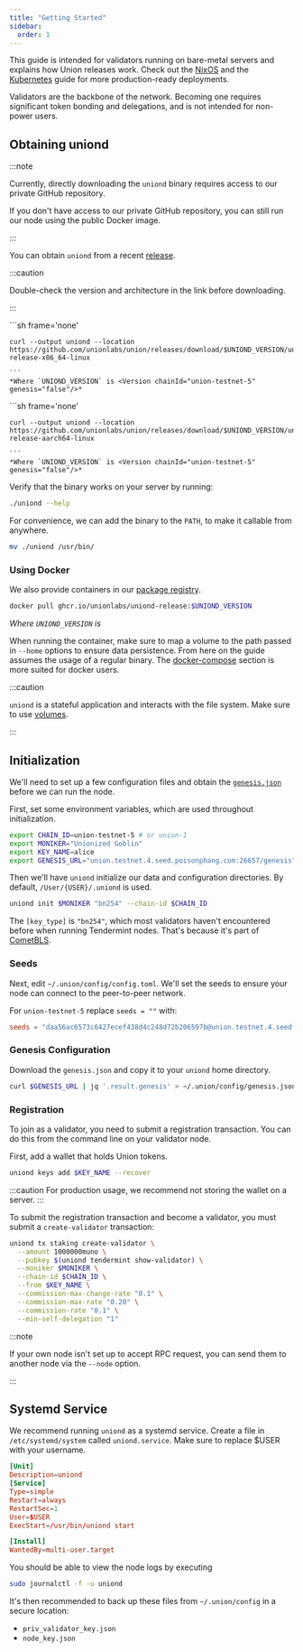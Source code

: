 ```yaml
---
title: "Getting Started"
sidebar:
  order: 1
---
```



This guide is intended for validators running on bare-metal servers and explains how Union releases work. Check out the [NixOS](../nixos) and the [Kubernetes](../kubernetes) guide for more production-ready deployments.

Validators are the backbone of the network. Becoming one requires significant token bonding and delegations, and is not intended for non-power users.

## Obtaining uniond

:::note

Currently, directly downloading the `uniond` binary requires access to our private GitHub repository.

If you don't have access to our private GitHub repository, you can still run our node using the public Docker image.

:::

You can obtain `uniond` from a recent [release](https://github.com/unionlabs/union/releases/latest).

:::caution

Double-check the version and architecture in the link before downloading.

:::

<Tabs>
  <TabItem label='x86_64-linux'>
    ```sh frame='none'

    curl --output uniond --location https://github.com/unionlabs/union/releases/download/$UNIOND_VERSION/uniond-release-x86_64-linux

    ```
    *Where `UNIOND_VERSION` is <Version chainId="union-testnet-5" genesis="false"/>*

  </TabItem>
  <TabItem label='aarch64-linux'>
    ```sh frame='none'

    curl --output uniond --location https://github.com/unionlabs/union/releases/download/$UNIOND_VERSION/uniond-release-aarch64-linux

    ```
    *Where `UNIOND_VERSION` is <Version chainId="union-testnet-5" genesis="false"/>*

  </TabItem>
</Tabs>

Verify that the binary works on your server by running:

```sh frame="none"
./uniond --help
```

For convenience, we can add the binary to the `PATH`, to make it callable from anywhere.

```sh
mv ./uniond /usr/bin/
```

### Using Docker

We also provide containers in our [package registry](https://github.com/unionlabs/union/pkgs/container/uniond).

```sh
docker pull ghcr.io/unionlabs/uniond-release:$UNIOND_VERSION
```

_Where `UNIOND_VERSION` is <Version chainId="union-testnet-5" genesis="false"/>_

When running the container, make sure to map a volume to the path passed in `--home` options to ensure data persistence. From here on the guide assumes the usage of a regular binary. The [docker-compose](../docker-compose) section is more suited for docker users.

:::caution

`uniond` is a stateful application and interacts with the file system. Make sure to use [volumes](https://docs.docker.com/storage/volumes/).

:::

## Initialization

We'll need to set up a few configuration files and obtain the [`genesis.json`](https://rpc.cryptware.io/genesis) before we can run the node.

First, set some environment variables, which are used throughout initialization.

```sh
export CHAIN_ID=union-testnet-5 # or union-1
export MONIKER="Unionized Goblin"
export KEY_NAME=alice
export GENESIS_URL="union.testnet.4.seed.poisonphang.com:26657/genesis"
```

Then we'll have `uniond` initialize our data and configuration directories. By default, `/User/{USER}/.uniond` is used.

```sh
uniond init $MONIKER "bn254" --chain-id $CHAIN_ID
```

The `[key_type]` is `"bn254"`, which most validators haven't encountered before when running Tendermint nodes. That's because it's part of [CometBLS](/architecture/cometbls).

### Seeds

Next, edit `~/.union/config/config.toml`. We'll set the seeds to ensure your node can connect to the peer-to-peer network.

For `union-testnet-5` replace `seeds = ""` with:

```toml
seeds = "daa56ac6573c6427ecef438d4c248d72b206597b@union.testnet.4.seed.poisonphang.com:26656"
```

### Genesis Configuration

Download the `genesis.json` and copy it to your `uniond` home directory.

```sh
curl $GENESIS_URL | jq '.result.genesis' > ~/.union/config/genesis.json
```

### Registration

To join as a validator, you need to submit a registration transaction. You can do this from the command line on your validator node.

First, add a wallet that holds Union tokens.

```sh
uniond keys add $KEY_NAME --recover
```

:::caution For production usage, we recommend not storing the wallet on a server. :::

To submit the registration transaction and become a validator, you must submit a `create-validator` transaction:

```sh
uniond tx staking create-validator \
  --amount 1000000muno \
  --pubkey $(uniond tendermint show-validator) \
  --moniker $MONIKER \
  --chain-id $CHAIN_ID \
  --from $KEY_NAME \
  --commission-max-change-rate "0.1" \
  --commission-max-rate "0.20" \
  --commission-rate "0.1" \
  --min-self-delegation "1"
```

:::note

If your own node isn't set up to accept RPC request, you can send them to another node via the `--node` option.

:::

## Systemd Service

We recommend running `uniond` as a systemd service. Create a file in `/etc/systemd/system` called `uniond.service`. Make sure to replace $USER with your username.

```toml frame="none"
[Unit]
Description=uniond
[Service]
Type=simple
Restart=always
RestartSec=1
User=$USER
ExecStart=/usr/bin/uniond start

[Install]
WantedBy=multi-user.target
```

You should be able to view the node logs by executing

```sh
sudo journalctl -f -u uniond
```

It's then recommended to back up these files from `~/.union/config` in a secure location:

- `priv_validator_key.json`
- `node_key.json`
